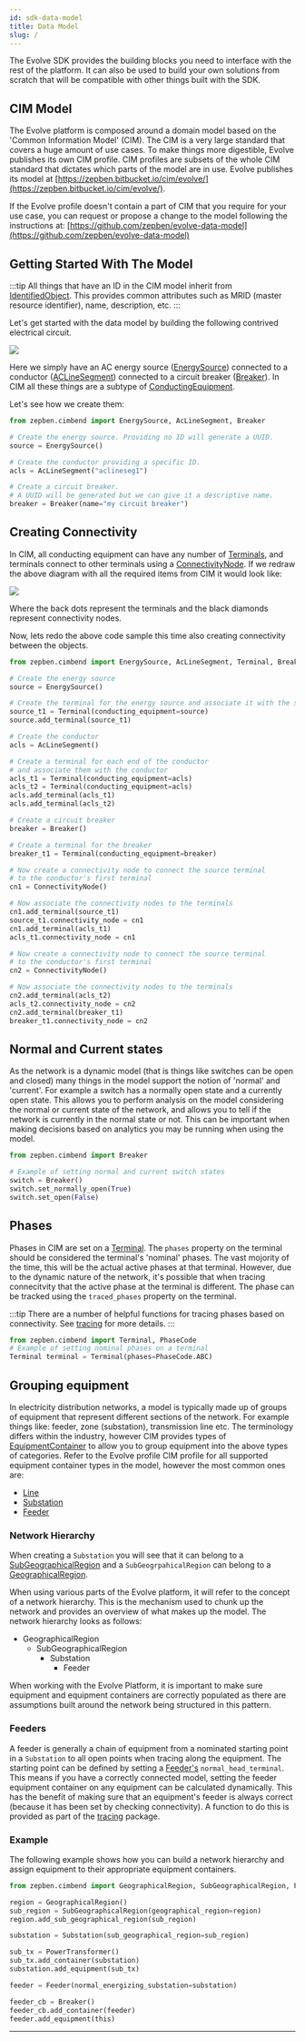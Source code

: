```yaml
---
id: sdk-data-model
title: Data Model
slug: /
---
```



The Evolve SDK provides the building blocks you need to interface with the rest of the platform. It can also be used to
build your own solutions from scratch that will be compatible with other things built with the SDK.

## CIM Model

The Evolve platform is composed around a domain model based on the 'Common Information Model' (CIM). The CIM is a very
large standard that covers a huge amount of use cases. To make things more digestible, Evolve publishes its own CIM
profile. CIM profiles are subsets of the whole CIM standard that dictates which parts of the model are in use. Evolve
publishes its model at [https://zepben.bitbucket.io/cim/evolve/](https://zepben.bitbucket.io/cim/evolve/).

If the Evolve profile doesn't contain a part of CIM that you require for your use case, you can request or propose a
change to the model following the instructions at: [https://github.com/zepben/evolve-data-model](https://github.com/zepben/evolve-data-model)

## Getting Started With The Model

:::tip
All things that have an ID in the CIM model inherit from
[IdentifiedObject](https://zepben.bitbucket.io/cim/cim100/iec61970/base/core/identifiedobject/). This provides common
attributes such as MRID (master resource identifier), name, description, etc.
:::

Let's get started with the data model by building the following contrived electrical circuit.

![](./assets/contrived-circuit.png)

Here we simply have an AC energy source ([EnergySource](https://zepben.bitbucket.io/cim/evolve/iec61970/base/wires/energysource/))
connected to a conductor ([ACLineSegment](https://zepben.bitbucket.io/cim/evolve/iec61970/base/wires/aclinesegment/))
connected to a circuit breaker ([Breaker](https://zepben.bitbucket.io/cim/evolve/iec61970/base/wires/breaker/)).
In CIM all these things are a subtype of 
[ConductingEquipment](https://zepben.bitbucket.io/cim/evolve/iec61970/base/core/conductingequipment/).

Let's see how we create them:

```python
from zepben.cimbend import EnergySource, AcLineSegment, Breaker

# Create the energy source. Providing no ID will generate a UUID.
source = EnergySource()

# Create the conductor providing a specific ID.
acls = AcLineSegment("aclineseg1")

# Create a circuit breaker.
# A UUID will be generated but we can give it a descriptive name.
breaker = Breaker(name="my circuit breaker")
```

## Creating Connectivity

In CIM, all conducting equipment can have any number of [Terminals](https://zepben.bitbucket.io/cim/evolve/iec61970/base/core/terminal/),
and terminals connect to other terminals using a [ConnectivityNode](https://zepben.bitbucket.io/cim/evolve/iec61970/base/core/connectivitynode/).
If we redraw the above diagram with all the required items from CIM it would look like:

![](./assets/contrived-circuit-cim.png)

Where the back dots represent the terminals and the black diamonds represent connectivity nodes.

Now, lets redo the above code sample this time also creating connectivity between the objects.

```python
from zepben.cimbend import EnergySource, AcLineSegment, Terminal, Breaker, ConnectivityNode

# Create the energy source
source = EnergySource()

# Create the terminal for the energy source and associate it with the source
source_t1 = Terminal(conducting_equipment=source)
source.add_terminal(source_t1)

# Create the conductor
acls = AcLineSegment()

# Create a terminal for each end of the conductor
# and associate them with the conductor
acls_t1 = Terminal(conducting_equipment=acls)
acls_t2 = Terminal(conducting_equipment=acls)
acls.add_terminal(acls_t1)
acls.add_terminal(acls_t2)

# Create a circuit breaker
breaker = Breaker()

# Create a terminal for the breaker
breaker_t1 = Terminal(conducting_equipment=breaker)

# Now create a connectivity node to connect the source terminal
# to the conductor's first terminal
cn1 = ConnectivityNode()

# Now associate the connectivity nodes to the terminals
cn1.add_terminal(source_t1)
source_t1.connectivity_node = cn1
cn1.add_terminal(acls_t1)
acls_t1.connectivity_node = cn1

# Now create a connectivity node to connect the source terminal
# to the conductor's first terminal
cn2 = ConnectivityNode()

# Now associate the connectivity nodes to the terminals
cn2.add_terminal(acls_t2)
acls_t2.connectivity_node = cn2
cn2.add_terminal(breaker_t1)
breaker_t1.connectivity_node = cn2
```

## Normal and Current states

As the network is a dynamic model (that is things like switches can be open and closed) many things in the model support 
the notion of 'normal' and 'current'. For example a switch has a normally open state and a currently open state. 
This allows you to perform analysis on the model considering the normal or current state of the network, and allows you 
to tell if the network is currently in the normal state or not. This can be important when making decisions based on 
analytics you may be running when using the model.

```python
from zepben.cimbend import Breaker

# Example of setting normal and current switch states
switch = Breaker()
switch.set_normally_open(True)
switch.set_open(False)
```

## Phases 

Phases in CIM are set on a [Terminal](https://zepben.bitbucket.io/cim/evolve/iec61970/base/core/terminal/). The `phases`
property on the terminal should be considered the terminal's 'nominal' phases. The vast mojority of the time, this will
be the actual active phases at that terminal. However, due to the dynamic nature of the network, it's possible that when
tracing connecitvity that the active phase at the terminal is different. The phase can be tracked using the `traced_phases`
property on the terminal. 

:::tip
There are a number of helpful functions for tracing phases based on connectivity. See [tracing](tracing.mdx) for more details.
:::

```python
from zepben.cimbend import Terminal, PhaseCode
# Example of setting nominal phases on a terminal
Terminal terminal = Terminal(phases=PhaseCode.ABC)
```

## Grouping equipment

In electricity distribution networks, a model is typically made up of groups of equipment that represent different
sections of the network. For example things like: feeder, zone (substation), transmission line etc. The terminology 
differs within the industry, however CIM provides types of 
[EquipmentContainer](https://zepben.bitbucket.io/cim/evolve/iec61970/base/core/equipmentcontainer/) to allow you to
group equipment into the above types of categories. Refer to the Evolve profile CIM profile for all supported equipment 
container types in the model, however the most common ones are:

- [Line](https://zepben.bitbucket.io/cim/evolve/iec61970/base/wires/line/)
- [Substation](https://zepben.bitbucket.io/cim/evolve/iec61970/base/core/substation/)
- [Feeder](https://zepben.bitbucket.io/cim/evolve/iec61970/base/core/feeder/)

### Network Hierarchy

When creating a `Substation` you will see that it can belong to a 
[SubGeographicalRegion](https://zepben.bitbucket.io/cim/evolve/iec61970/base/core/subgeographicalregion/) and a
`SubGeogrpahicalRegion` can belong to a 
[GeographicalRegion](https://zepben.bitbucket.io/cim/evolve/iec61970/base/core/geographicalregion/).

When using various parts of the Evolve platform, it will refer to the concept of a network hierarchy. This is the 
mechanism used to chunk up the network and provides an overview of what makes up the model. The network hierarchy looks
as follows:

* GeographicalRegion
  * SubGeographicalRegion
    * Substation
      * Feeder

When working with the Evolve Platform, it is important to make sure equipment and equipment containers are correctly
populated as there are assumptions built around the network being structured in this pattern.

### Feeders

A feeder is generally a chain of equipment from a nominated starting point in a `Substation` to all open points when 
tracing along the equipment. The starting point can be defined by setting a 
[Feeder's](https://zepben.bitbucket.io/cim/evolve/iec61970/base/core/feeder/) `normal_head_terminal`. This means if you
have a correctly connected model, setting the feeder equipment container on any equipment can be calculated dynamically. 
This has the benefit of making sure that an equipment's feeder is always correct (because it has been set by checking
connectivity). A function to do this is provided as part of the [tracing](tracing.mdx#useful-traces) package.

### Example

The following example shows how you can build a network hierarchy and assign equipment to their appropriate equipment
containers.

```python
from zepben.cimbend import GeographicalRegion, SubGeographicalRegion, PowerTransformer, Feeder, Breaker

region = GeographicalRegion()
sub_region = SubGeographicalRegion(geographical_region=region)
region.add_sub_geographical_region(sub_region)

substation = Substation(sub_geographical_region=sub_region)

sub_tx = PowerTransformer()
sub_tx.add_container(substation)
substation.add_equipment(sub_tx)

feeder = Feeder(normal_energizing_substation=substation)

feeder_cb = Breaker()
feeder_cb.add_container(feeder)
feeder.add_equipment(this)
```

---
